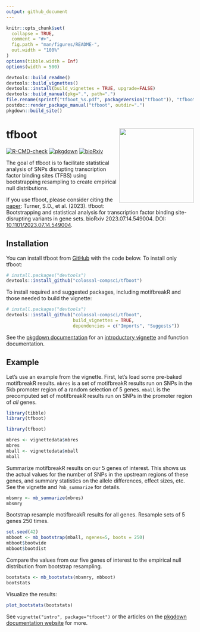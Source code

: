 ```yaml
---
output: github_document
---
```


<!-- README.md is generated from README.Rmd. Please edit that file -->

```r
knitr::opts_chunk$set(
  collapse = TRUE,
  comment = "#>",
  fig.path = "man/figures/README-",
  out.width = "100%"
)
options(tibble.width = Inf)
options(width = 500)
```

```r
devtools::build_readme()
devtools::build_vignettes()
devtools::install(build_vignettes = TRUE, upgrade=FALSE)
devtools::build_manual(pkg=".", path=".")
file.rename(sprintf("tfboot_%s.pdf", packageVersion("tfboot")), "tfboot.pdf")
postdoc::render_package_manual("tfboot", outdir=".")
pkgdown::build_site()
```

# tfboot <a href='https://github.com/colossal-compsci/tfboot/'><img src='man/figures/logo.png' align="right" height="200" /></a>

<!-- badges: start -->
[![R-CMD-check](https://github.com/colossal-compsci/tfboot/actions/workflows/R-CMD-check.yaml/badge.svg)](https://github.com/colossal-compsci/tfboot/actions/workflows/R-CMD-check.yaml)
[![pkgdown](https://img.shields.io/badge/documentation-pkgdown-9164cc.svg)](https://colossal-compsci.github.io/tfboot)
[![bioRxiv](https://img.shields.io/badge/biorRxiv-2023.07.14.549004-b31b1b.svg)](https://doi.org/10.1101/2023.07.14.549004)
<!-- badges: end -->

The goal of tfboot is to facilitate statistical analysis of SNPs disrupting transcription factor binding sites (TFBS) using bootstrapping resampling to create empirical null distributions.

If you use tfboot, please consider citing the [paper](https://www.biorxiv.org/content/10.1101/2023.07.14.549004): Turner, S.D., et al. (2023). tfboot: Bootstrapping and statistical analysis for transcription factor binding site-disrupting variants in gene sets. bioRxiv 2023.07.14.549004. DOI: [10.1101/2023.07.14.549004](https://doi.org/10.1101/2023.07.14.549004).

## Installation

You can install tfboot from [GitHub](https://github.com/colossal-compsci/tfboot) with the code below. To install only tfboot:

```r
# install.packages("devtools")
devtools::install_github("colossal-compsci/tfboot")
```

To install required and suggested packages, including motifbreakR and those needed to build the vignette:

```r
# install.packages("devtools")
devtools::install_github("colossal-compsci/tfboot",
                         build_vignettes = TRUE, 
                         dependencies = c("Imports", "Suggests"))
```

See the [pkgdown documentation](https://colossal-compsci.github.io/tfboot) for an [introductory vignette](https://colossal-compsci.github.io/tfboot/articles/intro.html) and function documentation.

## Example

Let's use an example from the vignette. First, let's load some pre-baked motifbreakR results. `mbres` is a set of motifbreakR results run on SNPs in the 5kb promoter region of a random selection of 5 genes. `mball` is the precomputed set of motifbreakR results run on SNPs in the promoter region of _all_ genes. 

```r
library(tibble)
library(tfboot)
```

```r
library(tfboot)
```

```r
mbres <- vignettedata$mbres
mbres
mball <- vignettedata$mball
mball
```

Summarize motifbreakR results on our 5 genes of interest. This shows us the actual values for the number of SNPs in the upstream regions of these genes, and summary statistics on the allele differences, effect sizes, etc. See the vignette and `?mb_summarize` for details.

```r
mbsmry <- mb_summarize(mbres)
mbsmry
```

Bootstrap resample motifbreakR results for all genes. Resample sets of 5 genes 250 times.

```r
set.seed(42)
mbboot <- mb_bootstrap(mball, ngenes=5, boots = 250)
mbboot$bootwide
mbboot$bootdist
```

Compare the values from our five genes of interest to the empirical null distribution from bootstrap resampling.

```r
bootstats <- mb_bootstats(mbsmry, mbboot)
bootstats
```

Visualize the results:

```r
plot_bootstats(bootstats)
```

See `vignette("intro", package="tfboot")` or the articles on the [pkgdown documentation website](https://colossal-compsci.github.io/tfboot) for more.
